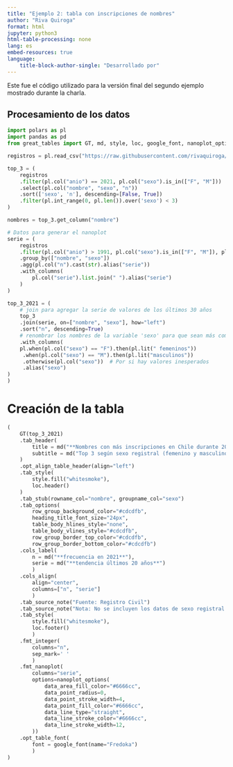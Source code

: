 ```yaml
---
title: "Ejemplo 2: tabla con inscripciones de nombres"
author: "Riva Quiroga"
format: html
jupyter: python3
html-table-processing: none
lang: es
embed-resources: true
language: 
    title-block-author-single: "Desarrollado por"
---
```


Este fue el código utilizado para la versión final del segundo ejemplo mostrado durante la charla. 

## Procesamiento de los datos

```python
import polars as pl
import pandas as pd
from great_tables import GT, md, style, loc, google_font, nanoplot_options

registros = pl.read_csv("https://raw.githubusercontent.com/rivaquiroga/guaguas/refs/heads/main/data-raw/1920-2021.csv")
```


```python

top_3 = (
    registros
    .filter(pl.col("anio") == 2021, pl.col("sexo").is_in(["F", "M"]))
    .select(pl.col("nombre", "sexo", "n"))
    .sort(['sexo', 'n'], descending=[False, True])
    .filter(pl.int_range(0, pl.len()).over('sexo') < 3)
)
```

```python

nombres = top_3.get_column("nombre")

# Datos para generar el nanoplot
serie = (
    registros
    .filter(pl.col("anio") > 1991, pl.col("sexo").is_in(["F", "M"]), pl.col("nombre").is_in(nombres))
    .group_by(["nombre", "sexo"])
    .agg(pl.col("n").cast(str).alias("serie"))  
    .with_columns(
        pl.col("serie").list.join(" ").alias("serie") 
    )
)

top_3_2021 = (
    # join para agregar la serie de valores de los últimos 30 años
    top_3
    .join(serie, on=["nombre", "sexo"], how="left")
    .sort("n", descending=True)
    # renombrar los nombres de la variable 'sexo' para que sean más comunicativos en los stubs
    .with_columns(
    pl.when(pl.col("sexo") == "F").then(pl.lit(" femeninos"))
     .when(pl.col("sexo") == "M").then(pl.lit("masculinos"))
     .otherwise(pl.col("sexo"))  # Por si hay valores inesperados
     .alias("sexo")
)
)
```



# Creación de la tabla


```python
(
    GT(top_3_2021)
    .tab_header(
        title = md("**Nombres con más inscripciones en Chile durante 2021**"),
        subtitle = md("Top 3 según sexo registral (femenino y masculino)")
    )
    .opt_align_table_header(align="left")
    .tab_style(
        style.fill("whitesmoke"),
        loc.header()
    )
    .tab_stub(rowname_col="nombre", groupname_col="sexo")
    .tab_options(
        row_group_background_color="#cdcdfb", 
        heading_title_font_size="24px",
        table_body_hlines_style="none", 
        table_body_vlines_style="#cdcdfb",
        row_group_border_top_color="#cdcdfb",
        row_group_border_bottom_color="#cdcdfb")
    .cols_label(
        n = md("**frecuencia en 2021**"),
        serie = md("**tendencia últimos 20 años**")
        )
    .cols_align(
        align="center", 
        columns=["n", "serie"]
        )
    .tab_source_note("Fuente: Registro Civil")
    .tab_source_note("Nota: No se incluyen los datos de sexo registral indefinido porque en general no hay más de una persona registrada con el mismo nombre por año")
    .tab_style(
        style.fill("whitesmoke"),
        loc.footer()
        )
    .fmt_integer(
        columns="n", 
        sep_mark=' '
        )
    .fmt_nanoplot(
        columns="serie",
        options=nanoplot_options(
            data_area_fill_color="#6666cc",
            data_point_radius=0,
            data_point_stroke_width=4,
            data_point_fill_color="#6666cc",
            data_line_type="straight",
            data_line_stroke_color="#6666cc",
            data_line_stroke_width=12,
        ))
    .opt_table_font(
        font = google_font(name="Fredoka")
        )
)
```




